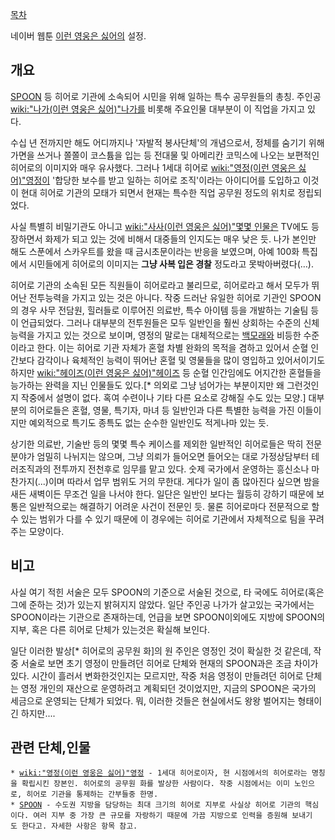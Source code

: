 [[목차]]

네이버 웹툰 [[이런 영웅은 싫어]]의 설정.

== 개요 ==
[[SPOON]] 등 히어로 기관에 소속되어 시민을 위해 일하는 특수 공무원들의 총칭. 주인공 [[wiki:"나가(이런 영웅은 싫어)"나가]]를 비롯해 주요인물 대부분이 이 직업을 가지고 있다.

수십 년 전까지만 해도 어디까지나 '자발적 봉사단체'의 개념으로서, 정체를 숨기기 위해 가면을 쓰거나 쫄쫄이 코스튬을 입는 등 전대물 및 아메리칸 코믹스에 나오는 보편적인 히어로의 이미지와 매우 유사했다. 그러나 1세대 히어로 [[wiki:"영정(이런 영웅은 싫어)"영정]]이 '합당한 보수를 받고 일하는 히어로 조직'이라는 아이디어를 도입하고 이것이 현대 히어로 기관의 모태가 되면서 현재는 특수한 직업 공무원 정도의 위치로 정립되었다.

사실 특별히 비밀기관도 아니고 [[wiki:"사사(이런 영웅은 싫어)"몇몇 인물]]은 TV에도 등장하면서 화제가 되고 있는 것에 비해서 대중들의 인지도는 매우 낮은 듯. 나가 본인만 해도 스푼에서 스카우트를 왔을 때 금시초문이라는 반응을 보였으며, 아예 100화 특집에서 시민들에게 히어로의 이미지는 '''그냥 사복 입은 경찰''' 정도라고 못박아버렸다(…).

히어로 기관의 소속된 모든 직원들이 히어로라고 불리므로, 히어로라고 해서 모두가 뛰어난 전투능력을 가지고 있는 것은 아니다. 작중 드러난 유일한 히어로 기관인 SPOON의 경우 사무 전담원, 힐러들로 이루어진 의료반, 특수 아이템 등을 개발하는 기술팀 등이 언급되었다. 그러나 대부분의 전투원들은 모두 일반인을 훨씬 상회하는 수준의 신체능력을 가지고 있는 것으로 보이며, 영정의 말로는 대체적으로는 [[백모래]]와 비등한 수준이라고 한다. 이는 히어로 기관 자체가 혼혈 차별 완화의 목적을 겸하고 있어서 순혈 인간보다 감각이나 육체적인 능력이 뛰어난 혼혈 및 영물들을 많이 영입하고 있어서이기도 하지만 [[wiki:"헤이즈(이런 영웅은 싫어)"헤이즈]] 등 순혈 인간임에도 어지간한 혼혈들을 능가하는 완력을 지닌 인물들도 있다.[* 의외로 그냥 넘어가는 부분이지만 왜 그런것인지 작중에서 설명이 없다. 혹여 수련이나 기타 다른 요소로 강해질 수도 있는 모양.] 대부분의 히어로들은 혼혈, 영물, 특기자, 마녀 등 일반인과 다른 특별한 능력을 가진 이들이지만 예외적으로 특기도 종특도 없는 순수한 일반인도 적게나마 있는 듯.

상기한 의료반, 기술반 등의 몇몇 특수 케이스를 제외한 일반적인 히어로들은 딱히 전문분야가 엄밀히 나뉘지는 않으며, 그냥 의뢰가 들어오면 들어오는 대로 가정상담부터 테러조직과의 전투까지 전천후로 임무를 맡고 있다. 숫제 국가에서 운영하는 흥신소나 마찬가지(...)이며 따라서 업무 범위도 거의 무한대. 게다가 일이 좀 많아진다 싶으면 밤을 새든 새벽이든 무조건 일을 나서야 한다. 일단은 일반인 보다는 월등히 강하기 때문에 보통은 일반적으로는 해결하기 어려운 사건이 전문인 듯. 물론 히어로마다 전문적으로 할 수 있는 범위가 다를 수 있기 때문에 이 경우에는 히어로 기관에서 자체적으로 팀을 꾸려주는 모양이다.

== 비고 ==

사실 여기 적힌 서술은 모두 SPOON의 기준으로 서술된 것으로, 타 국에도 히어로(혹은 그에 준하는 것)가 있는지 밝혀지지 않았다. 일단 주인공 나가가 살고있는 국가에서는 SPOON이라는 기관으로 존재하는데, 언급을 보면 SPOON이외에도 지방에 SPOON의 지부, 혹은 다른 히어로 단체가 있는것은 확실해 보인다.

일단 이러한 발상[* 히어로의 공무원 화]의 원 주인은 영정인 것이 확실한 것 같은데, 작중 서술로 보면 초기 영정이 만들려던 히어로 단체와 현재의 SPOON과은 조금 차이가 있다. 시간이 흘러서 변화한것인지는 모르지만, 작중 처음 영정이 만들려던 히어로 단체는 영정 개인의 재산으로 운영하려고 계획되던 것이었지만, 지금의 SPOON은 국가의 세금으로 운영되는 단체가 되었다. 뭐, 이러한 것들은 현실에서도 왕왕 벌어지는 형태이긴 하지만....


== 관련 단체,인물 ==

 * [[wiki:"영정(이런 영웅은 싫어)"영정]] - 1세대 히어로이자, 현 시점에서의 히어로라는 명칭을 확립시킨 장본인. 히어로의 공무원 화를 발상한 사람이다. 작중 시점에서는 이미 노인으로, 히어로 기관을 통제하는 간부들중 한명.
 * [[SPOON]] - 수도권 지방을 담당하는 최대 크기의 히어로 지부로 사실상 히어로 기관의 핵심이다. 여러 지부 중 가장 큰 규모를 자랑하기 때문에 가끔 지방으로 인력을 증원해 보내기도 한다고. 자세한 사항은 항목 참고.

